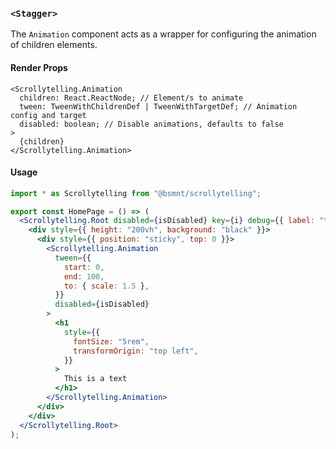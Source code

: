 ### `<Stagger>`

The `Animation` component acts as a wrapper for configuring the animation of children elements.

#### Render Props

```tsx
<Scrollytelling.Animation
  children: React.ReactNode; // Element/s to animate
  tween: TweenWithChildrenDef | TweenWithTargetDef; // Animation config and target
  disabled: boolean; // Disable animations, defaults to false
>
  {children}
</Scrollytelling.Animation>
```

#### Usage

```jsx
import * as Scrollytelling from "@bsmnt/scrollytelling";

export const HomePage = () => (
  <Scrollytelling.Root disabled={isDisabled} key={i} debug={{ label: "texts" }}>
    <div style={{ height: "200vh", background: "black" }}>
      <div style={{ position: "sticky", top: 0 }}>
        <Scrollytelling.Animation
          tween={{
            start: 0,
            end: 100,
            to: { scale: 1.5 },
          }}
          disabled={isDisabled}
        >
          <h1
            style={{
              fontSize: "5rem",
              transformOrigin: "top left",
            }}
          >
            This is a text
          </h1>
        </Scrollytelling.Animation>
      </div>
    </div>
  </Scrollytelling.Root>
);
```
